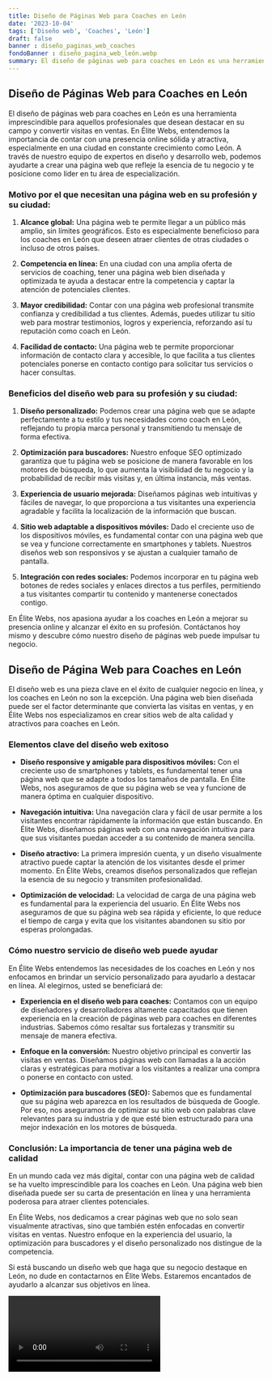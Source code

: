```yaml
---
title: Diseño de Páginas Web para Coaches en León
date: '2023-10-04'
tags: ['Diseño web', 'Coaches', 'León']
draft: false
banner : diseño_paginas_web_coaches
fondoBanner : diseño_pagina_web_león.webp
summary: El diseño de páginas web para coaches en León es una herramienta imprescindible para aquellos profesionales que desean destacar en su campo y convertir visitas en ventas. En Élite Webs, entendemos la importancia de contar con una presencia online sólida y atractiva, especialmente en una ciudad en constante crecimiento como León. A través de nuestro equipo de expertos en diseño y desarrollo web, podemos ayudarte a crear una página web que refleje la esencia de tu negocio y te posicione como líder en tu área de especialización.
---
```


## Diseño de Páginas Web para Coaches en León

El diseño de páginas web para coaches en León es una herramienta imprescindible para aquellos profesionales que desean destacar en su campo y convertir visitas en ventas. En Élite Webs, entendemos la importancia de contar con una presencia online sólida y atractiva, especialmente en una ciudad en constante crecimiento como León. A través de nuestro equipo de expertos en diseño y desarrollo web, podemos ayudarte a crear una página web que refleje la esencia de tu negocio y te posicione como líder en tu área de especialización.

### Motivo por el que necesitan una página web en su profesión y su ciudad:

1. **Alcance global:** Una página web te permite llegar a un público más amplio, sin límites geográficos. Esto es especialmente beneficioso para los coaches en León que deseen atraer clientes de otras ciudades o incluso de otros países.

2. **Competencia en línea:** En una ciudad con una amplia oferta de servicios de coaching, tener una página web bien diseñada y optimizada te ayuda a destacar entre la competencia y captar la atención de potenciales clientes.

3. **Mayor credibilidad:** Contar con una página web profesional transmite confianza y credibilidad a tus clientes. Además, puedes utilizar tu sitio web para mostrar testimonios, logros y experiencia, reforzando así tu reputación como coach en León.

4. **Facilidad de contacto:** Una página web te permite proporcionar información de contacto clara y accesible, lo que facilita a tus clientes potenciales ponerse en contacto contigo para solicitar tus servicios o hacer consultas.

### Beneficios del diseño web para su profesión y su ciudad:

1. **Diseño personalizado:** Podemos crear una página web que se adapte perfectamente a tu estilo y tus necesidades como coach en León, reflejando tu propia marca personal y transmitiendo tu mensaje de forma efectiva.

2. **Optimización para buscadores:** Nuestro enfoque SEO optimizado garantiza que tu página web se posicione de manera favorable en los motores de búsqueda, lo que aumenta la visibilidad de tu negocio y la probabilidad de recibir más visitas y, en última instancia, más ventas.

3. **Experiencia de usuario mejorada:** Diseñamos páginas web intuitivas y fáciles de navegar, lo que proporciona a tus visitantes una experiencia agradable y facilita la localización de la información que buscan.

4. **Sitio web adaptable a dispositivos móviles:** Dado el creciente uso de los dispositivos móviles, es fundamental contar con una página web que se vea y funcione correctamente en smartphones y tablets. Nuestros diseños web son responsivos y se ajustan a cualquier tamaño de pantalla.

5. **Integración con redes sociales:** Podemos incorporar en tu página web botones de redes sociales y enlaces directos a tus perfiles, permitiendo a tus visitantes compartir tu contenido y mantenerse conectados contigo.

En Élite Webs, nos apasiona ayudar a los coaches en León a mejorar su presencia online y alcanzar el éxito en su profesión. Contáctanos hoy mismo y descubre cómo nuestro diseño de páginas web puede impulsar tu negocio.

<GifSeo />

<Cta />

## Diseño de Página Web para Coaches en León

El diseño web es una pieza clave en el éxito de cualquier negocio en línea, y los coaches en León no son la excepción. Una página web bien diseñada puede ser el factor determinante que convierta las visitas en ventas, y en Élite Webs nos especializamos en crear sitios web de alta calidad y atractivos para coaches en León.

### Elementos clave del diseño web exitoso

- **Diseño responsive y amigable para dispositivos móviles:** Con el creciente uso de smartphones y tablets, es fundamental tener una página web que se adapte a todos los tamaños de pantalla. En Élite Webs, nos aseguramos de que su página web se vea y funcione de manera óptima en cualquier dispositivo.

- **Navegación intuitiva:** Una navegación clara y fácil de usar permite a los visitantes encontrar rápidamente la información que están buscando. En Élite Webs, diseñamos páginas web con una navegación intuitiva para que sus visitantes puedan acceder a su contenido de manera sencilla.

- **Diseño atractivo:** La primera impresión cuenta, y un diseño visualmente atractivo puede captar la atención de los visitantes desde el primer momento. En Élite Webs, creamos diseños personalizados que reflejan la esencia de su negocio y transmiten profesionalidad.

- **Optimización de velocidad:** La velocidad de carga de una página web es fundamental para la experiencia del usuario. En Élite Webs nos aseguramos de que su página web sea rápida y eficiente, lo que reduce el tiempo de carga y evita que los visitantes abandonen su sitio por esperas prolongadas.

### Cómo nuestro servicio de diseño web puede ayudar

En Élite Webs entendemos las necesidades de los coaches en León y nos enfocamos en brindar un servicio personalizado para ayudarlo a destacar en línea. Al elegirnos, usted se beneficiará de:

- **Experiencia en el diseño web para coaches:** Contamos con un equipo de diseñadores y desarrolladores altamente capacitados que tienen experiencia en la creación de páginas web para coaches en diferentes industrias. Sabemos cómo resaltar sus fortalezas y transmitir su mensaje de manera efectiva.

- **Enfoque en la conversión:** Nuestro objetivo principal es convertir las visitas en ventas. Diseñamos páginas web con llamadas a la acción claras y estratégicas para motivar a los visitantes a realizar una compra o ponerse en contacto con usted.

- **Optimización para buscadores (SEO):** Sabemos que es fundamental que su página web aparezca en los resultados de búsqueda de Google. Por eso, nos aseguramos de optimizar su sitio web con palabras clave relevantes para su industria y de que esté bien estructurado para una mejor indexación en los motores de búsqueda.

### Conclusión: La importancia de tener una página web de calidad

En un mundo cada vez más digital, contar con una página web de calidad se ha vuelto imprescindible para los coaches en León. Una página web bien diseñada puede ser su carta de presentación en línea y una herramienta poderosa para atraer clientes potenciales.

En Élite Webs, nos dedicamos a crear páginas web que no solo sean visualmente atractivas, sino que también estén enfocadas en convertir visitas en ventas. Nuestro enfoque en la experiencia del usuario, la optimización para buscadores y el diseño personalizado nos distingue de la competencia.

Si está buscando un diseño web que haga que su negocio destaque en León, no dude en contactarnos en Élite Webs. Estaremos encantados de ayudarlo a alcanzar sus objetivos en línea.

<Video />

<CtaBot job='Coaches' city='León'/>

<Gmaps query='León+españa+maps' />
